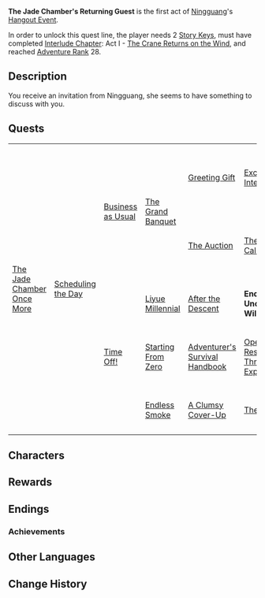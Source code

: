 {{Act Infobox
|image          = Story Card Hangout Ningguang.png
|type           = Hangout
|act            = I
|character      = Ningguang
|ARReq          = 28
|archonQuestReq = [[Interlude Chapter]]: Act I - [[The Crane Returns on the Wind]]
|keyReq         = 2
}}
'''The Jade Chamber's Returning Guest ''' is the first act of [[Ningguang]]'s [[Hangout Event]].

In order to unlock this quest line, the player needs 2 [[Story Key]]s, must have completed [[Interlude Chapter]]: Act I - [[The Crane Returns on the Wind]], and reached [[Adventure Rank]] 28.

==Description==
You receive an invitation from Ningguang, she seems to have something to discuss with you.{{clr}}
==Quests==
{| class="wikitable" style="width:100%;"
|-
| rowspan=5 |[[The Jade Chamber Once More]]
| rowspan=5 |[[The Jade Chamber Once More#Scheduling the Day|Scheduling the Day]]
| rowspan=2 |[[Business as Usual]]
| rowspan=2 |[[Business as Usual#The Grand Banquet|The Grand Banquet]]
|[[Exchanging Intelligence|Greeting Gift]]
|[[Exchanging Intelligence]]
|[[Exchanging Intelligence|Principles]]
|'''Ending: While the View Remains Good'''
|-
|[[Auction Games|The Auction]]
|[[Auction Games|The Final Call]]
|[[Auction Games|Those Whose Faith is Blind]]
|'''Ending: The Weight of a Collection'''
|-
| rowspan=3 |[[Time Off!]]
|[[Liyue Millennial]]
|[[Liyue Millennial|After the Descent]]
|'''Ending: Unchanging Will'''
|-
|[[Starting From Zero]]
|[[Starting From Zero|Adventurer's Survival Handbook]]
|[[Starting From Zero|Open Resources, Thrifty Expenditure]]
|'''Ending: Fortunes Shared'''
|-
|[[Endless Smoke]]
|[[Endless Smoke|A Clumsy Cover-Up]]
|[[Endless Smoke|The Snare]]
|[[Endless Smoke|Confrontation]]
|'''Ending: Feint and Riposte'''
|}

==Characters==
{{Character Appearances|type=Hangout Event}}

==Rewards==
{{Hangout Event Rewards
|1 hangout memory = {{Card|Adventure EXP|100}}<!--
------------------->{{Card|Primogem|20}}<!--
------------------->{{Card|Guide to Prosperity|3}}
|2 hangout memory = {{Card|Adventure EXP|100}}<!--
------------------->{{Card|Hero's Wit|5}}<!--
------------------->{{Card|Prithiva Topaz Fragment|3|3}}
|3 hangout memory = {{Card|Adventure EXP|100}}<!--
------------------->{{Card|Primogem|20}}<!--
------------------->{{Card|Qiankun Mora Meat|5|1}}
|4 hangout memory = {{Card|Adventure EXP|100}}<!--
------------------->{{Card|Hero's Wit|5}}<!--
------------------->{{Card|Prithiva Topaz Fragment|3}}
|5 hangout memory = {{Card|Adventure EXP|100}}<!--
------------------->{{Card|Primogem|20}}<!--
------------------->{{Card|Guide to Prosperity|3}}
}}

==Endings==
{{Hangout Event Endings
|character    = Ningguang
|act          = 1
|ending1      = While the View Remains Good
|ending1_text = Time flies and the good years slip away easily. But the name "Ningguang" will remain a symbol for generations to come.
|ending2      = The Weight of a Collection
|ending2_text = None of the items that were offered up during that decisive battle shall be lost, no matter how small.
|ending3      = Unchanging Will
|ending3_text = Through countless melancholy moments, the clouds are now at last clear. Gazing ahead, she will surely make the right decisions.
|ending4      = Fortunes Shared
|ending4_text = After a short rest, it is time once more to convert your previous efforts into future motivation.
|ending5      = Feint and Riposte
|ending5_text = No one wants to have to go up against Ningguang...
}}

===Achievements===
{{Achievement Topic Table|quest=The Jade Chamber's Returning Guest|requirements=1}}

==Other Languages==
{{Other Languages
|en      = The Jade Chamber's Returning Guest
|zhs     = 玉阁归客至
|zhs_rm  = Yùgé Guīkè Zhì
|zht     = 玉閣歸客至
|zht_rm  = Yùgé Guīkè Zhì
|zh_tl   = Arrival of the Jade Chamber's Return Guest
|ja      = 玉閣に来たし帰客
|ja_rm   = Gyoku-kaku ni Kitashi Kikiyaku{{Assumed}}
|ja_tl   = The Jade Chamber's Returning Guest
|ko      = 옥각으로 돌아온 손님
|ko_rm   = Okgak-euro Dora'on Sonnim
|ko_tl   = The Guest Returned to Jade Chamber
|es      = Otra invitación a la Cámara de Jade
|es_tl   = Another Invitation to the Jade Chamber
|fr      = De retour dans la Chambre de Jade
|fr_tl   = Back in the Jade Chamber
|ru      = Гость Нефритового дворца
|ru_tl   = 
|th      = แขกผู้กลับมาเยือน Jade Chamber
|th_rm   = 
|th_tl   = 
|vi      = Khách Xưa Của Ngọc Các
|vi_tl   = 
|de      = Gast des Jadegemachs
|de_tl   = Gast of the Jade Chamber
|id      = Bertamu Lagi ke Jade Chamber
|id_tl   = Returning Guest on the Jade Chamber
|pt      = Regresso à Camara de Jade
|pt_tl   = 
}}

==Change History==
{{Change History|2.4}}